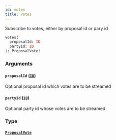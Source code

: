 ```yaml
---
id: votes
title: votes
---
```


Subscribe to votes, either by proposal id or pary id

```graphql
votes(
  proposalId: ID
  partyId: ID
): ProposalVote!

```

### Arguments

#### `proposalId` ([`ID`](/docs/graphql/scalars/id))

Optional proposal id which votes are to be streamed

#### `partyId` ([`ID`](/docs/graphql/scalars/id))

Optional party id whose votes are to be streamed

### Type

#### [`ProposalVote`](/docs/graphql/objects/proposal-vote)
